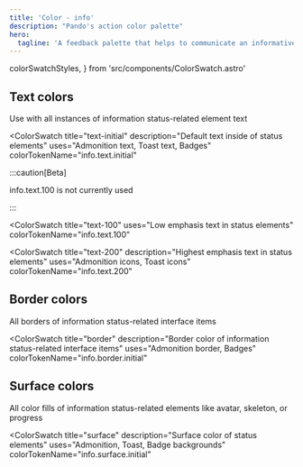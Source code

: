 ```yaml
---
title: 'Color - info'
description: "Pando's action color palette"
hero:
  tagline: 'A feedback palette that helps to communicate an informative message to the user.'
---
```


  colorSwatchStyles,
} from 'src/components/ColorSwatch.astro'

## Text colors

Use with all instances of information status-related element text

<ColorSwatch
  title="text-initial"
  description="Default text inside of status elements"
  uses="Admonition text, Toast text, Badges"
  colorTokenName="info.text.initial"
>
  <div class={css(colorSwatchStyles, { bg: 'info.text.initial' })} />
</ColorSwatch>

:::caution[Beta]

info.text.100 is not currently used

:::

<ColorSwatch
  title="text-100"
  uses="Low emphasis text in status elements"
  colorTokenName="info.text.100"
>
  <div class={css(colorSwatchStyles, { bg: 'info.text.100' })} />
</ColorSwatch>

<ColorSwatch
  title="text-200"
  description="Highest emphasis text in status elements"
  uses="Admonition icons, Toast icons"
  colorTokenName="info.text.200"
>
  <div class={css(colorSwatchStyles, { bg: 'info.text.200' })} />
</ColorSwatch>

## Border colors

All borders of information status-related interface items

<ColorSwatch
  title="border"
  description="Border color of information status-related interface items"
  uses="Admonition border, Badges"
  colorTokenName="info.border.initial"
>
  <div class={css(colorSwatchStyles, { bg: 'info.border.initial' })} />
</ColorSwatch>

## Surface colors

All color fills of information status-related elements like avatar, skeleton, or progress

<ColorSwatch
  title="surface"
  description="Surface color of status elements"
  uses="Admonition, Toast, Badge backgrounds"
  colorTokenName="info.surface.initial"
>
  <div class={css(colorSwatchStyles, { bg: 'info.surface.initial' })} />
</ColorSwatch>
